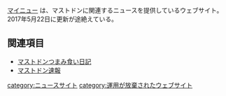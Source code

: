 {{Infobox website
| Name = マイニュー
<!--| Image = -->
| URL = https://mainew.kagua.biz/
| Admin = 吉田喜彦
| Country = 日本
| Start = 2017年4月26日
}}
[https://mainew.kagua.biz/ マイニュー] は、マストドンに関連するニュースを提供しているウェブサイト。2017年5月22日に更新が途絶えている。

==関連項目==
* [[マストドンつまみ食い日記]]
* [[マストドン速報]]

[[category:ニュースサイト]]
[[category:運用が放棄されたウェブサイト]]
{{DEFAULTSORT:まいにゆう}}